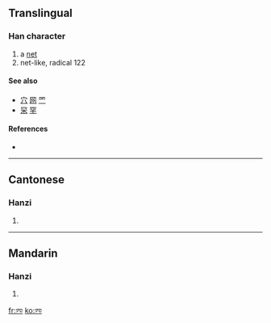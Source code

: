 {{also|穴}}
==Translingual==

===Han character===
{{Han char|rn=14|rad=冖|as=02|sn=4|four=|canj=月金 (BC)|ids=⿱[[冖]][[儿]]}}

# a [[net]]
# net-like, radical 122

====See also====
* [[穴]] [[网]] [[罓]]
* [[罙]] [[罕]] 

====References====
* {{Han ref|kx=0130.151|uh=34C1|ud=13505}}

----

==Cantonese==

===Hanzi===
{{yue-hanzi|jyut=|y=mong5}}

# {{defn|Cantonese|sort=冖02}}

----

==Mandarin==

===Hanzi===
{{cmn-hanzi|pin=[[wǎng]] ([[wang3]])|wg=wang<sup>3</sup>}}

# {{defn|Mandarin|sort=冖02}}

[[fr:㓁]]
[[ko:㓁]]